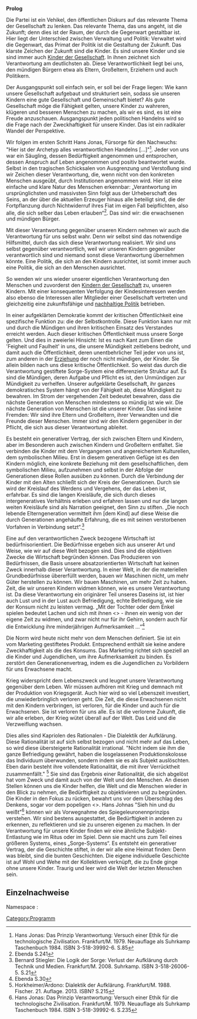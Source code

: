 '''Prolog'''    
                    
Die Partei ist ein Vehikel, den öffentlichen Diskurs auf das relevante Thema der Gesellschaft zu lenken. Das relevante Thema, das uns angeht, ist die Zukunft; denn dies ist der Raum, der durch die Gegenwart gestaltbar ist. Hier liegt der Unterschied zwischen Verwaltung und Politik: Verwaltet wird die Gegenwart, das Primat der Politik ist die Gestaltung der Zukunft. Das klarste Zeichen der Zukunft sind die Kinder. Es sind unsere Kinder und sie sind immer auch [[Kinder der Gesellschaft]]. In ihnen zeichnet sich Verantwortung am deutlichsten ab. Diese Verantwortlichkeit liegt bei uns, den mündigen Bürgern etwa als Eltern, Großeltern, Erziehern und auch Politikern. 
            
Der Ausgangspunkt soll einfach sein, er soll bei der Frage liegen: Wie kann unsere Gesellschaft aufgebaut und strukturiert sein, sodass sie unseren Kindern eine gute Gesellschaft und Gemeinschaft bietet? Als gute Gesellschaft möge die Fähigkeit gelten, unsere Kinder zu wahreren, klügeren und besseren Menschen zu machen, als wir es sind, es ist eine Freude anzuschauen. Ausgangspunkt jeden politischen Handelns wird so die Frage nach der Zweckhaftigkeit für unsere Kinder. Das ist ein radikaler Wandel der Perspektive. 

Wir folgen im ersten Schritt Hans Jonas, Fürsorge für den Nachwuchs: "Hier ist der Archetyp alles verantwortlichen Handelns [...]"<ref>Hans Jonas: Das Prinzip Verantwortung: Versuch einer Ethik für die technologische Zivilisation. Frankfurt/M. 1979. Neuauflage als Suhrkamp Taschenbuch 1984. ISBN 3-518-39992-6. S.85</ref>. Jeder von uns war ein Säugling, dessen Bedürftigkeit angenommen und entsprochen, dessen Anspruch auf Leben angenommen und positiv beantwortet wurde. Selbst in den tragischen Schicksalen von Ausgrenzung und Verstoßung sind wir Zeichen dieser Verantwortung, die, wenn nicht von den konkreten Menschen ausgeübt, durch Institutionen angenommen wird. Hier ist eine einfache und klare Natur des Menschen erkennbar:  „Verantwortung im ursprünglichsten und massivsten Sinn folgt aus der Urheberschaft des Seins, an der über die aktuellen Erzeuger hinaus alle beteiligt sind, die der Fortpflanzung durch Nichtwiderruf ihres Fiat im eigen Fall beipflichten, also alle, die sich selber das Leben erlauben“<ref>Ebenda S.241</ref>. Das sind wir: die erwachsenen und mündigen Bürger.
    
Mit dieser Verantwortung gegenüber unseren Kindern nehmen wir auch die Verantwortung für uns selbst wahr. Denn wir selbst sind das notwendige Hilfsmittel, durch das sich diese Verantwortung realisiert. Wir sind uns selbst gegenüber verantwortlich, weil wir unseren Kindern gegenüber verantwortlich sind und niemand sonst diese Verantwortung übernehmen könnte. Eine Politik, die sich an den Kindern ausrichtet, ist somit immer auch eine Politik, die sich an den Menschen ausrichtet.    
                                 
So wenden wir uns wieder unserer eigentlichen Verantwortung den Menschen und zuvorderst den [[Kinder der Gesellschaft|Kindern der Gesellschaft]] zu, unseren Kindern. Mit einer konsequenten Verfolgung der Kindesinteressen werden also ebenso die Interessen aller Mitglieder einer Gesellschaft vertreten und gleichzeitig eine zukunftsfähige und [[Nachhaltigkeit|nachhaltige Politik]] betrieben. 
  
In einer aufgeklärten Demokratie kommt der kritischen Öffentlichkeit eine spezifische Funktion zu: die der Selbstkontrolle. Diese Funktion kann nur mit und durch die Mündigen und ihren kritischen Einsatz des Verstandes erreicht werden. Auch dieser kritischen Öffentlichkeit muss unsere Sorge gelten. Und dies in zweierlei Hinsicht: Ist es nach Kant zum Einen die 'Feigheit und Faulheit' in uns, die unsere Mündigkeit zeitlebens bedroht, und damit auch die Öffentlichkeit, deren unentbehrlicher Teil jeder von uns ist, zum anderen in der [[Erziehung]] der noch nicht mündigen, der Kinder. Sie allein bilden nach uns diese kritische Öffentlichkeit. So weist das durch die Verantwortung gestiftete Sorge-System eine differenzierte Struktur auf. Es sind die Mündigen, deren Aufgabe und Pflicht es ist, den Unmündigen zur Mündigkeit zu verhelfen. Unserer aufgeklärte Gesellschaft, ihr ganzes demokratisches System hängt von der Fähigkeit ab, diese Mündigkeit zu bewahren. Im Strom der vergehenden Zeit bedeutet bewahren, dass die nächste Generation von Menschen mindestens so mündig ist wie wir. Die nächste Generation von Menschen ist die unserer Kinder. Das sind keine Fremden: Wir sind ihre Eltern und Großeltern, ihrer Verwandten und die Freunde dieser Menschen. Immer sind wir den Kindern gegenüber in der Pflicht, die sich aus dieser Verantwortung ableitet. 

Es besteht ein generativer Vertrag, der sich zwischen Eltern und Kindern, aber im Besonderen auch zwischen Kindern und Großeltern entfaltet. Sie verbinden die Kinder mit dem Vergangenen und angereichertem Kulturellen, dem symbolischen Milieu. Erst in diesem generativen Gefüge ist es den Kindern möglich, eine konkrete Beziehung mit dem gesellschaftlichen, dem symbolischen Milieu, aufzunehmen und selbst in der Abfolge der Generationen diese Rollen ausüben zu können. Durch die Verbindung der Kinder mit den Alten schließt sich der Kreis der Generationen. Durch sie wird der Kreislauf des Werdens und Vergehens, der das Leben ist, erfahrbar. Es sind die langen Kreisläufe, die sich durch dieses intergeneratives Verhältnis erleben und erfahren lassen und nur die langen weiten Kreisläufe sind als Narration geeignet, den Sinn zu stiften. „Die noch lebende Elterngeneration vermittelt ihm [dem Kind] auf diese Weise die durch Generationen angehäufte Erfahrung, die es mit seinen verstorbenen Vorfahren in Verbindung setzt“.<ref>Bernard Stiegler: Die Logik der Sorge: Verlust der Aufklärung durch Technik und Medien. Frankfurt/M. 2008. Suhrkamp. ISBN 3-518-26006-5. S.21</ref>    

Eine auf den verantwortlichen Zweck bezogene Wirtschaft ist bedürfnisorientiert. Die Bedürfnisse ergeben sich aus unserer Art und Weise, wie wir auf diese Welt bezogen sind. Dies sind die objektiven Zwecke die Wirtschaft begründen können. Das Produzieren von Bedürfnissen, die Basis unsere absatzorientierten Wirtschaft hat keinen Zweck innerhalb dieser Verantwortung. In einer Welt, in der die materiellen Grundbedürfnisse übererfüllt werden, bauen wir Maschinen nicht, um mehr Güter herstellen zu können. Wir bauen Maschinen, um mehr Zeit zu haben. Zeit, die wir unseren Kindern widmen können, wie es unsere Verantwortung ist. Da diese Verantwortung ein originärer Teil unseres Daseins ist, ist hier auch Lust und in der Lust auch Befriedigung, echte Befriedigung, wie sie der Konsum nicht zu leisten vermag. „Mit der Tochter oder dem Enkel spielen bedeutet Lachen und sich mit ihnen <<die Zeit zu vertreiben>> - ihnen ein wenig von der eigene Zeit zu widmen, und zwar nicht nur für ihr Gehirn, sondern auch für die Entwicklung ihre minderjährigen Aufmerksamkeit ...“<ref>Ebenda S.30</ref>   
 
Die Norm wird heute nicht mehr von dem Menschen definiert. Sie ist ein vom Marketing gestiftetes Produkt. Entsprechend enthält sie keine andere Zweckhaftigkeit als die des Konsums. Das Marketing richtet sich speziell an die Kinder und Jugendlichen, um ihre Aufmerksamkeit zu binden. Es zerstört den Generationenvertrag, indem es die Jugendlichen zu Vorbildern für uns Erwachsene macht.

Krieg widerspricht dem Lebenszweck und leugnet unsere Verantwortung gegenüber dem Leben. Wir müssen aufhören mit Krieg und demnach mit der Produktion von Kriegsgerät. Auch hier wird so viel Lebenszeit investiert, die unwiederbringlich verloren geht. Die Zeit, die diese Erwachsenen nicht mit den Kindern verbringen, ist verloren, für die Kinder und auch für die Erwachsenen. Sie ist verloren für uns alle. Es ist die verlorene Zukunft, die wir alle erleben, der Krieg wütet überall auf der Welt. Das Leid und die Verzweiflung wachsen.    

Dies alles sind Kapriolen des Rationalen - Die Dialektik der Aufklärung. Diese Rationalität ist auf sich selbst bezogen und nicht mehr auf das Leben, so wird diese übersteigerte Rationalität irrational. "Nicht indem sie ihm die ganze Befriedigung gewährt, haben die losgelassenen Produktionskolosse das Individuum überwunden, sondern indem sie es als Subjekt auslöschten. Eben darin besteht ihre vollendete Rationalität, die mit ihrer Verrücktheit zusammenfällt." <ref>Horkheimer/Ardono: Dialektik der Aufklärung. Frankfurt/M. 1988. Fischer. 21. Auflage. 2013. ISBN? S.215</ref> Sie sind das Ergebnis einer Rationalität, die sich abgelöst hat vom Zweck und damit auch von der Welt und den Menschen. An diesen Stellen können uns die Kinder helfen, die Welt und die Menschen wieder in den Blick zu nehmen, die Bedürftigkeit zu objektivieren und zu begründen. Die Kinder in den Fokus zu rücken, bewahrt uns vor dem Überschlag des Denkens, sogar vor dem popeligen <<eigenen Vorteil>>. Hans Johnas "Sieh hin und du weißt"<ref>Hans Jonas: Das Prinzip Verantwortung: Versuch einer Ethik für die technologische Zivilisation. Frankfurt/M. 1979. Neuauflage als Suhrkamp Taschenbuch 1984. ISBN 3-518-39992-6. S.235</ref> können wir als Vorwegnahme des Spiegeleuronennprinzips verstehen. Wir sind bestens ausgestattet, die Bedürftigkeit in anderen zu erkennen, zu reflektieren und sie zu unseren eigenen zu machen. In der Verantwortung für unsere Kinder finden wir eine ähnliche Subjekt-Entlastung wie im Ritus oder im Spiel. Denn sie macht uns zum Teil eines größeren Systems, eines „Sorge-Systems“. Es entsteht ein generativer Vertrag, der die Geschichte stiftet, in der wir alle eine Heimat finden: Denn was bleibt, sind die bunten Geschichten. Die eigene individuelle Geschichte ist auf Wohl und Wehe mit der Kollektiven verknüpft, die zu Ende ginge ohne unsere Kinder. Traurig und leer wird die Welt der letzten Menschen sein.        

== Einzelnachweise ==
<references />

[[Category:Programm]]

Namespace : {{NAMESPACE}}